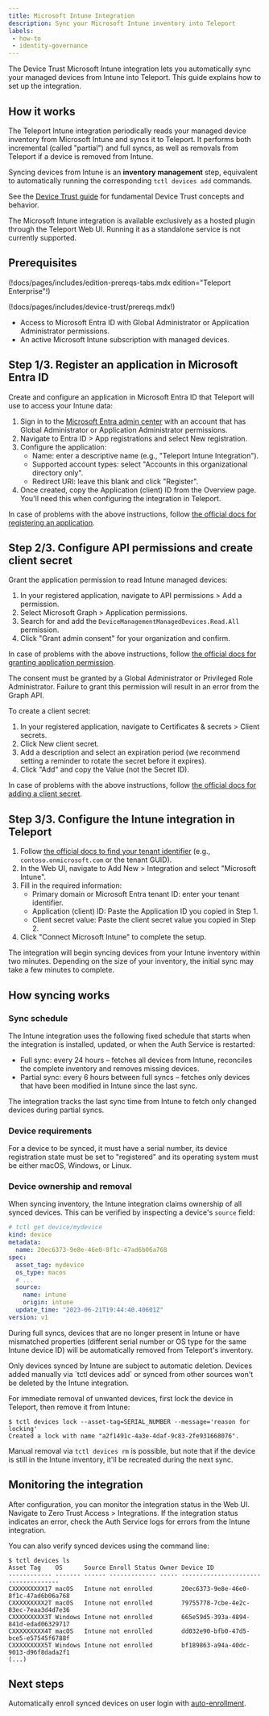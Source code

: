 ```yaml
---
title: Microsoft Intune Integration
description: Sync your Microsoft Intune inventory into Teleport
labels:
 - how-to
 - identity-governance
---
```


The Device Trust Microsoft Intune integration lets you automatically sync your managed devices from
Intune into Teleport. This guide explains how to set up the integration.

## How it works

The Teleport Intune integration periodically reads your managed device inventory from Microsoft
Intune and syncs it to Teleport. It performs both incremental (called "partial") and full syncs,
as well as removals from Teleport if a device is removed from Intune.

Syncing devices from Intune is an **inventory management** step, equivalent to
automatically running the corresponding `tctl devices add` commands.

See the [Device Trust guide](device-trust.mdx) for fundamental Device Trust concepts
and behavior.

<Admonition type="note">
The Microsoft Intune integration is available exclusively as a hosted plugin through the
Teleport Web UI. Running it as a standalone service is not currently supported.
</Admonition>

## Prerequisites

(!docs/pages/includes/edition-prereqs-tabs.mdx edition="Teleport Enterprise"!)

(!docs/pages/includes/device-trust/prereqs.mdx!)
- Access to Microsoft Entra ID with Global Administrator or Application Administrator permissions.
- An active Microsoft Intune subscription with managed devices.

## Step 1/3. Register an application in Microsoft Entra ID

Create and configure an application in Microsoft Entra ID that Teleport will use to access your
Intune data:

1. Sign in to the [Microsoft Entra admin center](https://entra.microsoft.com) with an account
   that has Global Administrator or Application Administrator permissions.
2. Navigate to Entra ID > App registrations and select New registration.
3. Configure the application:
   - Name: enter a descriptive name (e.g., "Teleport Intune Integration").
   - Supported account types: select "Accounts in this organizational directory only".
   - Redirect URI: leave this blank and click "Register".
4. Once created, copy the Application (client) ID from the Overview page. You'll need this
   when configuring the integration in Teleport.

In case of problems with the above instructions, follow [the official docs for registering an
application](https://learn.microsoft.com/en-us/graph/auth-register-app-v2).

## Step 2/3. Configure API permissions and create client secret

Grant the application permission to read Intune managed devices:

1. In your registered application, navigate to API permissions > Add a permission.
2. Select Microsoft Graph > Application permissions.
3. Search for and add the `DeviceManagementManagedDevices.Read.All` permission.
4. Click "Grant admin consent" for your organization and confirm.

In case of problems with the above instructions, follow [the official docs for granting application
permission](https://learn.microsoft.com/en-us/entra/identity-platform/quickstart-configure-app-access-web-apis#application-permission-to-microsoft-graph).

<Admonition type="note">
The consent must be granted by a Global Administrator or Privileged Role Administrator. Failure to
grant this permission will result in an error from the Graph API.
</Admonition>

To create a client secret:

1. In your registered application, navigate to Certificates & secrets > Client secrets.
2. Click New client secret.
3. Add a description and select an expiration period (we recommend setting a reminder to rotate
   the secret before it expires).
4. Click "Add" and copy the Value (not the Secret ID).

In case of problems with the above instructions, follow [the official docs for adding a client
secret](https://learn.microsoft.com/en-us/graph/auth-register-app-v2#option-2-add-a-client-secret).

## Step 3/3. Configure the Intune integration in Teleport

1. Follow [the official docs to find your tenant
   identifier](https://learn.microsoft.com/en-us/partner-center/account-settings/find-ids-and-domain-names#find-the-microsoft-entra-tenant-id-and-primary-domain-name)
   (e.g., `contoso.onmicrosoft.com` or the tenant GUID).
2. In the Web UI, navigate to Add New > Integration and select "Microsoft Intune".
3. Fill in the required information:
   - Primary domain or Microsoft Entra tenant ID: enter your tenant identifier.
   - Application (client) ID: Paste the Application ID you copied in Step 1.
   - Client secret value: Paste the client secret value you copied in Step 2.
4. Click "Connect Microsoft Intune" to complete the setup.

The integration will begin syncing devices from your Intune inventory within two minutes. Depending
on the size of your inventory, the initial sync may take a few minutes to complete.

## How syncing works

### Sync schedule

The Intune integration uses the following fixed schedule that starts when the integration is
installed, updated, or when the Auth Service is restarted:

- Full sync: every 24 hours – fetches all devices from Intune, reconciles the complete
  inventory and removes missing devices.
- Partial sync: every 6 hours between full syncs – fetches only devices that have been modified in
  Intune since the last sync.

The integration tracks the last sync time from Intune to fetch only changed devices during partial
syncs.

### Device requirements

For a device to be synced, it must have a serial number, its device registration state must be set
to "registered" and its operating system must be either macOS, Windows, or Linux.

### Device ownership and removal

When syncing inventory, the Intune integration claims ownership of all synced devices.
This can be verified by inspecting a device's `source` field:

```yaml
# tctl get device/mydevice
kind: device
metadata:
  name: 20ec6373-9e8e-46e0-8f1c-47ad6b06a768
spec:
  asset_tag: mydevice
  os_type: macos
  # ...
  source:
    name: intune
    origin: intune
  update_time: "2023-06-21T19:44:40.40601Z"
version: v1
```

During full syncs, devices that are no longer present in Intune or have mismatched properties
(different serial number or OS type for the same Intune device ID) will be automatically removed
from Teleport's inventory.

<Admonition type="note">
Only devices synced by Intune are subject to automatic deletion. Devices added manually via `tctl
devices add` or synced from other sources won't be deleted by the Intune integration.
</Admonition>

For immediate removal of unwanted devices, first lock the device in Teleport,
then remove it from Intune:

```code
$ tctl devices lock --asset-tag=SERIAL_NUMBER --message='reason for locking'
Created a lock with name "a2f1491c-4a3e-4daf-9c83-2fe931668076".
```

Manual removal via `tctl devices rm` is possible, but note that if the device is still in the Intune
inventory, it'll be recreated during the next sync.

## Monitoring the integration

After configuration, you can monitor the integration status in the Web UI. Navigate to Zero Trust
Access > Integrations. If the integration status indicates an error, check the Auth Service logs for
errors from the Intune integration.

You can also verify synced devices using the command line:

```code
$ tctl devices ls
Asset Tag    OS      Source Enroll Status Owner Device ID
------------ ------- ------ ------------- ----- ------------------------------------
CXXXXXXXXX17 macOS   Intune not enrolled        20ec6373-9e8e-46e0-8f1c-47ad6b06a768
CXXXXXXXXX2T macOS   Intune not enrolled        79755778-7cbe-4e2c-83ec-7eaa3d4d7e36
CXXXXXXXXX3T Windows Intune not enrolled        665e59d5-393a-4894-841d-edad06329717
CXXXXXXXXX4T macOS   Intune not enrolled        dd032e90-bfb0-47d5-bce5-e57545f6788f
CXXXXXXXXX5T Windows Intune not enrolled        bf189863-a94a-40dc-9013-d96f8dada2f1
(...)
```

## Next steps

Automatically enroll synced devices on user login with
[auto-enrollment](./device-management.mdx#auto-enrollment).
